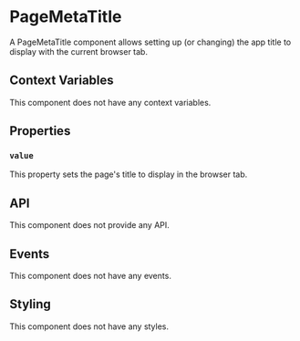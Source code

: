 
# PageMetaTitle

A PageMetaTitle component allows setting up (or changing) the app title to display with the current browser tab.

## Context Variables

This component does not have any context variables.

## Properties

### `value`

This property sets the page's title to display in the browser tab.

## API

This component does not provide any API.

## Events

This component does not have any events.

## Styling

This component does not have any styles.
